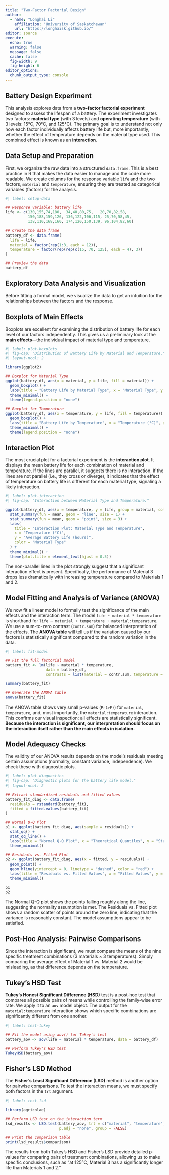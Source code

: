 ```yaml
---
title: "Two-Factor Factorial Design"
author:
  - name: "Longhai Li"
    affiliation: "University of Saskatchewan"
    url: "https://longhaisk.github.io/"
editor: source
execute:
  echo: true
  warning: false
  message: false
  cache: false
  fig-width: 9
  fig-height: 6
editor_options: 
  chunk_output_type: console
---
```


## Battery Design Experiment

This analysis explores data from a **two-factor factorial experiment** designed to assess the lifespan of a battery. The experiment investigates two factors: **material type** (with 3 levels) and **operating temperature** (with 3 levels: 15°C, 70°C, and 125°C). The primary goal is to understand not only how each factor individually affects battery life but, more importantly, whether the effect of temperature depends on the material type used. This combined effect is known as an **interaction**.

## Data Setup and Preparation

First, we organize the raw data into a structured `data.frame`. This is a best practice in R that makes the data easier to manage and the code more readable. We create columns for the response variable `life` and the two factors, `material` and `temperature`, ensuring they are treated as categorical variables (factors) for the analysis.

```r
#| label: setup-data

## Response variable: battery life
life <- c(130,155,74,180,  34,40,80,75,   20,70,82,58,
          150,188,159,126, 136,122,106,115, 25,70,58,45,
          138,110,168,160, 174,120,150,139, 96,104,82,60)

## Create the data frame
battery_df <- data.frame(
  life = life,
  material = factor(rep(1:3, each = 12)),
  temperature = factor(rep(rep(c(15, 70, 125), each = 4), 3))
)

## Preview the data
battery_df
```

## Exploratory Data Analysis and Visualization

Before fitting a formal model, we visualize the data to get an intuition for the relationships between the factors and the response.

## Boxplots of Main Effects

Boxplots are excellent for examining the distribution of battery life for each level of our factors independently. This gives us a preliminary look at the **main effects**—the individual impact of material type and temperature.

```r
#| label: plot-boxplots
#| fig-cap: "Distribution of Battery Life by Material and Temperature."
#| layout-ncol: 2

library(ggplot2)

## Boxplot for Material Type
ggplot(battery_df, aes(x = material, y = life, fill = material)) +
  geom_boxplot() +
  labs(title = "Battery Life by Material Type", x = "Material Type", y = "Life (hours)") +
  theme_minimal() +
  theme(legend.position = "none")

## Boxplot for Temperature
ggplot(battery_df, aes(x = temperature, y = life, fill = temperature)) +
  geom_boxplot() +
  labs(title = "Battery Life by Temperature", x = "Temperature (°C)", y = "Life (hours)") +
  theme_minimal() +
  theme(legend.position = "none")
```

## Interaction Plot

The most crucial plot for a factorial experiment is the **interaction plot**. It displays the mean battery life for each combination of material and temperature. If the lines are parallel, it suggests there is no interaction. If the lines are not parallel (i.e., they cross or diverge), it indicates that the effect of temperature on battery life is different for each material type, signaling a likely interaction.

```r
#| label: plot-interaction
#| fig-cap: "Interaction between Material Type and Temperature."

ggplot(battery_df, aes(x = temperature, y = life, group = material, color = material)) +
  stat_summary(fun = mean, geom = "line", size = 1) +
  stat_summary(fun = mean, geom = "point", size = 3) +
  labs(
    title = "Interaction Plot: Material Type and Temperature",
    x = "Temperature (°C)",
    y = "Average Battery Life (hours)",
    color = "Material Type"
  ) +
  theme_minimal() +
  theme(plot.title = element_text(hjust = 0.5))
```

The non-parallel lines in the plot strongly suggest that a significant interaction effect is present. Specifically, the performance of Material 3 drops less dramatically with increasing temperature compared to Materials 1 and 2.

## Model Fitting and Analysis of Variance (ANOVA)

We now fit a linear model to formally test the significance of the main effects and the interaction term. The model `life ~ material * temperature` is shorthand for `life ~ material + temperature + material:temperature`. We use a sum-to-zero contrast (`contr.sum`) for balanced interpretation of the effects. The **ANOVA table** will tell us if the variation caused by our factors is statistically significant compared to the random variation in the data.

```r
#| label: fit-model

## Fit the full factorial model
battery_fit <- lm(life ~ material * temperature, 
                  data = battery_df,
                  contrasts = list(material = contr.sum, temperature = contr.sum))

summary(battery_fit)

## Generate the ANOVA table
anova(battery_fit)
```

The ANOVA table shows very small p-values (`Pr(>F)`) for `material`, `temperature`, and, most importantly, the `material:temperature` interaction. This confirms our visual inspection: all effects are statistically significant. **Because the interaction is significant, our interpretation should focus on the interaction itself rather than the main effects in isolation.**

## Model Adequacy Checks

The validity of our ANOVA results depends on the model's residuals meeting certain assumptions (normality, constant variance, independence). We check these with diagnostic plots.

```r
#| label: plot-diagnostics
#| fig-cap: "Diagnostic plots for the battery life model."
#| layout-ncol: 2

## Extract standardized residuals and fitted values
battery_fit_diag <- data.frame(
  residuals = rstandard(battery_fit),
  fitted = fitted.values(battery_fit)
)

## Normal Q-Q Plot
p1 <- ggplot(battery_fit_diag, aes(sample = residuals)) +
  stat_qq() +
  stat_qq_line() +
  labs(title = "Normal Q-Q Plot", x = "Theoretical Quantiles", y = "Standardized Residuals") +
  theme_minimal()

## Residuals vs. Fitted Plot
p2 <- ggplot(battery_fit_diag, aes(x = fitted, y = residuals)) +
  geom_point() +
  geom_hline(yintercept = 0, linetype = "dashed", color = "red") +
  labs(title = "Residuals vs. Fitted Values", x = "Fitted Values", y = "Standardized Residuals") +
  theme_minimal()

p1 
p2
```

The Normal Q-Q plot shows the points falling roughly along the line, suggesting the normality assumption is met. The Residuals vs. Fitted plot shows a random scatter of points around the zero line, indicating that the variance is reasonably constant. The model assumptions appear to be satisfied.

## Post-Hoc Analysis: Pairwise Comparisons

Since the interaction is significant, we must compare the means of the nine specific treatment combinations (3 materials × 3 temperatures). Simply comparing the average effect of Material 1 vs. Material 2 would be misleading, as that difference depends on the temperature.

## Tukey's HSD Test

**Tukey's Honest Significant Difference (HSD)** test is a post-hoc test that compares all possible pairs of means while controlling the family-wise error rate. We apply it to an `aov` model object. The output for the `material:temperature` interaction shows which specific combinations are significantly different from one another.

```r
#| label: test-tukey

## Fit the model using aov() for Tukey's test
battery_aov <- aov(life ~ material * temperature, data = battery_df)

## Perform Tukey's HSD test
TukeyHSD(battery_aov)
```

## Fisher's LSD Method

The **Fisher's Least Significant Difference (LSD)** method is another option for pairwise comparisons. To test the interaction means, we must specify both factors in the `trt` argument.

```r
#| label: test-lsd

library(agricolae)

## Perform LSD test on the interaction term
lsd_results <- LSD.test(battery_aov, trt = c("material", "temperature"),
                        p.adj = "none", group = FALSE)

## Print the comparison table
print(lsd_results$comparison)
```

The results from both Tukey's HSD and Fisher's LSD provide detailed p-values for comparing pairs of treatment combinations, allowing us to make specific conclusions, such as "at 125°C, Material 3 has a significantly longer life than Materials 1 and 2."